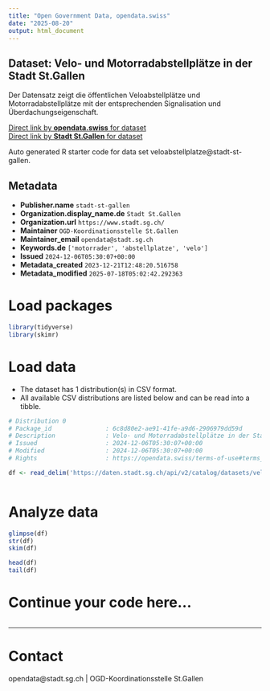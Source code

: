 ```yaml
---
title: "Open Government Data, opendata.swiss"
date: "2025-08-20"
output: html_document
---
```


## Dataset: Velo- und Motorradabstellplätze in der Stadt St.Gallen

Der Datensatz zeigt die öffentlichen Veloabstellplätze und Motorradabstellplätze mit der entsprechenden Signalisation und Überdachungseigenschaft.

[Direct link by **opendata.swiss** for dataset](https://opendata.swiss/de/dataset/velo-und-motorradabstellplatze-in-der-stadt-st-gallen)<br>
[Direct link by **Stadt St.Gallen** for dataset](https://daten.stadt.sg.ch/explore/dataset/veloabstellplatze/)

Auto generated R starter code for data set veloabstellplatze@stadt-st-gallen.

## Metadata

- **Publisher.name** `stadt-st-gallen`
- **Organization.display_name.de** `Stadt St.Gallen`
- **Organization.url** `https://www.stadt.sg.ch/`
- **Maintainer** `OGD-Koordinationsstelle St.Gallen`
- **Maintainer_email** `opendata@stadt.sg.ch`
- **Keywords.de** `['motorrader', 'abstellplatze', 'velo']`
- **Issued** `2024-12-06T05:30:07+00:00`
- **Metadata_created** `2023-12-21T12:48:20.516758`
- **Metadata_modified** `2025-07-18T05:02:42.292363`


# Load packages

```r

library(tidyverse)
library(skimr)

```

# Load data

-   The dataset has 1 distribution(s) in CSV format.
-   All available CSV distributions are listed below and can be read into a tibble.

```r

# Distribution 0
# Package_id               : 6c8d80e2-ae91-41fe-a9d6-2906979dd59d
# Description              : Velo- und Motorradabstellplätze in der Stadt St.Gallen (csv)
# Issued                   : 2024-12-06T05:30:07+00:00
# Modified                 : 2024-12-06T05:30:07+00:00
# Rights                   : https://opendata.swiss/terms-of-use#terms_by_ask

df <- read_delim('https://daten.stadt.sg.ch/api/v2/catalog/datasets/veloabstellplatze/exports/csv?use_labels=true')



```

# Analyze data

```r

glimpse(df)
str(df)
skim(df)

head(df)
tail(df)

```

# Continue your code here...

```r

```

------------------------------------------------------------------------

# Contact

opendata@stadt.sg.ch | OGD-Koordinationsstelle St.Gallen
